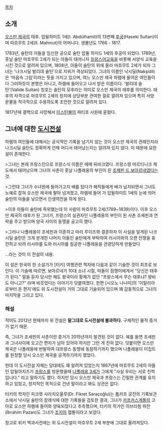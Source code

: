 [[목차]]

== 소개 ==
[[오스만 제국]]의 태후. 압뒬하미트 1세(I. Abdülhamit)의 13번째 [[후궁]](Haseki Sultan)이며 마흐무트 2세(II. Mahmut)의 어머니다. 생몰년도 1766 - 1817.

1783년, 술탄의 아들을 임신한 공으로 술탄 압둘 하미드 1세의 후궁이 되었다. 1789년, 훗날 술탄 마흐무트 2세가 되는 아들이 태어나자 [[프랑스어]]교육을 비롯해 서양식 교육을 시킨 것으로 알려져 있으며, 1808년, 아들이 술탄의 위에 올라 마흐무트 2세가 되자 그녀는 '나크시딜 발리데 술탄'으로 지위가 격상되었다. 그녀의 이름인 낙시딜(Nakşidil)은 '마음속 그림'이라는 뜻을 가지고 있으며, 여느 오스만 제국 하렘에 들어온 여인들이 다 그러하듯이 본명은 아니고, 하렘에 들어오고 나서 받은 이름이다. '발리데 술탄'(Valide Sultan) 칭호는 술탄의 모후라는 의미로 오스만 제국의 태후를 의미한다. 태후의 자격으로 마흐무트 2세의 정치에 상당부분 관여한 걸로 알려져 있으며 특히 서양 문물을 적극적으로 수용하도록 조언한 것으로 알려져 있다. 

1817년에 결핵으로 사망해서 [[이스탄불]]의 파티흐 사원에 묻혔다.

== 그녀에 대한 [[도시전설]] ==
하렘의 여인들에 대해서는 공식적인 기록을 남기지 않는 것이 오스만 제국의 관례인지라 나크시딜 술탄도 정확하게 언제 어디서 태어났는지는 알려져 있지 않다. 이 때문에 묘한 설이 존재한다.

>그녀는 본래 프랑스인으로 프랑스식 이름은 에메 뒤비크였다. 프랑스령 마르티니크 제도에서 태어났으며 그녀의 사촌이 훗날 나폴레옹의 부인이 된 [[조제핀 드 보아르네]]였다는 것. 

>그런데 그녀가 수녀원에 들어가고자 배를 탔다가 해적들에게 배가 납치되면서 그녀도 노예로 잡혀 오스만 제국에 팔아 넘겨졌고, 하렘에 들어 가 압뒬하미트 1세의 눈에 띄어 술탄의 아들을 낳으면서 인생역전을 하게 된다.

>이후 아들이 술탄에 즉위했는데 이 사람이 마흐무트 2세(1789~1839)이다. 이후 오스만 제국의 태후가 된 그녀가, 프랑스의 실권자인 나폴레옹의 부인이 된 사촌 조세핀과 연락을 주고 받으며 양국 사이의 동맹을 공고히 했다.

>그러나 나폴레옹이 조세핀과 이혼하고 마리 루이즈와 결혼하자 이 사실을 알게된 나크시딜 술탄은 크게 분개한 나머지 아들인 술탄에게 부탁하여 러시아와의 오랜 전쟁을 휴전하고 되려 러시아를 도와 러시아를 침공한 나폴레옹을 관광당하게 만들었다

...라는 것이 이 전설의 내용.

이 설은 한국의 한 소설가가 [터키] 여행관련 책자에 다음과 같이 기술한 것이 최초로 보인다. 이 기술에 따르면, 보아르네가 10대 소녀 시절, 떠돌이 점쟁이에게서 "당신은 태후가 된다." 말을 듣자 당시만 해도 왕국이라 황제가 없던 "프랑스에서 무슨 태후냐? 왕비도 아니고?" 라며 비웃었다는 이야기가 덧붙여졌다. 한편 [시오노 나나미]의 '이탈리아로부터 온 편지'에도 위 도시전설이 거의 그대로 기술되어 있으며 꽤 감동적으로 그녀의 마지막을 그리고 있다.

=== 해설 ===
적어도 2012년 현재까지 위 전설은 '''말그대로 도시전설에 불과하다.''' 구체적인 물적 증거가 없기 때문.

즉, 그녀가 조세핀의 사촌이란 증거가 2015년까지 발견된 것이 없다. 예를 들면 조세핀과 그녀사이에 오고간 편지가 남아 있어야 하지만 그런 게 전혀 없다. 덧붙이면 오스만 제국은 나폴레옹에 반발하여 대프랑스 동맹에 동참하기까지 했으며 나폴레옹이 이집트를 원정할 당시 오스만 제국을 공격하기까지 했었다. 

헌데 이 도시전설 자체는 당대에도 꽤 알려져 있었는지 1867년에 마흐무트 2세의 아들인 압뒬아지즈가 [[프랑스]]를 방문했을때 [[나폴레옹 3세]]가 그에게 "사실 우리는 서로 친척입니다." 라고 말하기도 했다. 하지만 당시 오스만 제국과 프랑스는 긴밀한 관계를 유지하고 있었고, 정치적인 목적으로 건낸 말이라고 봐도 상관은 없다. 

터키의 학자인 피크렛 사라치오울루(Dr. Fikret Saraçoğlu)는 톱카프 궁전의 기록보관소에서 낙시딜 술탄의 장례식에 대한 기록들을 검토한 결과, 그녀가 [[카프카스]]계통의 고아로 오스만 하렘에 들어와 양육되었다고 추측했으며, 터키의 작가인 이브라힘 파잔(İbrahim Pazan)도 그녀가 [[조지아]] 혈통이라고 보았다.

참고로 위키 백과사전에는 위 도시전설이 마흐무트 2세 부분에 그대로 올려져있다.
